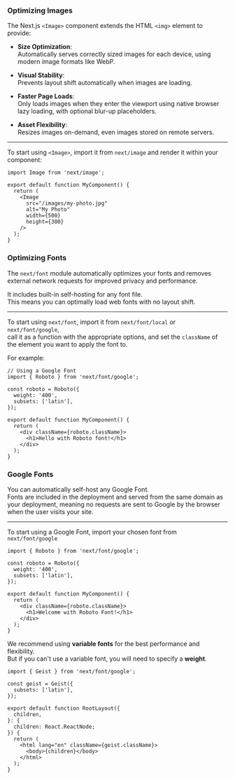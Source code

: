 ### Optimizing Images

The Next.js `<Image>` component extends the HTML `<img>` element to provide:

- **Size Optimization**:  
  Automatically serves correctly sized images for each device, using modern image formats like WebP.

- **Visual Stability**:  
  Prevents layout shift automatically when images are loading.

- **Faster Page Loads**:  
  Only loads images when they enter the viewport using native browser lazy loading, with optional blur-up placeholders.

- **Asset Flexibility**:  
  Resizes images on-demand, even images stored on remote servers.

---

To start using `<Image>`, import it from `next/image` and render it within your component:

```tsx
import Image from 'next/image';

export default function MyComponent() {
  return (
    <Image
      src="/images/my-photo.jpg"
      alt="My Photo"
      width={500}
      height={300}
    />
  );
}
```
### Optimizing Fonts

The `next/font` module automatically optimizes your fonts and removes external network requests for improved privacy and performance.

It includes built-in self-hosting for any font file.  
This means you can optimally load web fonts with no layout shift.

---

To start using `next/font`, import it from `next/font/local` or `next/font/google`,  
call it as a function with the appropriate options, and set the `className` of the element you want to apply the font to.

For example:

```tsx
// Using a Google Font
import { Roboto } from 'next/font/google';

const roboto = Roboto({
  weight: '400',
  subsets: ['latin'],
});

export default function MyComponent() {
  return (
    <div className={roboto.className}>
      <h1>Hello with Roboto font!</h1>
    </div>
  );
}
```

### Google Fonts

You can automatically self-host any Google Font.  
Fonts are included in the deployment and served from the same domain as your deployment, meaning no requests are sent to Google by the browser when the user visits your site.

---

To start using a Google Font, import your chosen font from `next/font/google`

```tsx
import { Roboto } from 'next/font/google';

const roboto = Roboto({
  weight: '400',
  subsets: ['latin'],
});

export default function MyComponent() {
  return (
    <div className={roboto.className}>
      <h1>Welcome with Roboto Font!</h1>
    </div>
  );
}
```
We recommend using **variable fonts** for the best performance and flexibility.  
But if you can't use a variable font, you will need to specify a **weight**.

```tsx
import { Geist } from 'next/font/google';

const geist = Geist({
  subsets: ['latin'],
});

export default function RootLayout({
  children,
}: {
  children: React.ReactNode;
}) {
  return (
    <html lang="en" className={geist.className}>
      <body>{children}</body>
    </html>
  );
}
```